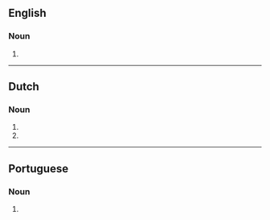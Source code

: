 {{also|épenthèses}}
==English==

===Noun===
{{head|en|noun form}}

# {{en-irregular plural of|ending=es|epenthesis}}


----

==Dutch==

===Noun===
{{head|nl|noun plural form}}

# {{plural of|nl|epenthese}}
# {{plural of|nl|epenthesis}}

----

==Portuguese==

===Noun===
{{head|pt|noun plural form|g=f}}

# {{plural of|pt|epenthese}}